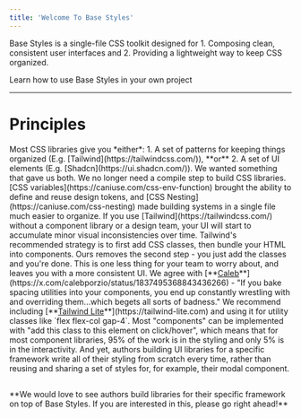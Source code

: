 ```yaml
---
title: 'Welcome To Base Styles'
---
```


Base Styles is a single-file CSS toolkit designed for 1. Composing clean, consistent user interfaces and 2. Providing a lightweight way to keep CSS organized.

<Card title="Get Started" icon="arrow-right" horizontal={true} href="/basestyles/getting-started">
  Learn how to use Base Styles in your own project
</Card>

***

# Principles

<Card title="UI Elements *Plus* Code Organization" icon="line-columns" horizontal={true}>
  Most CSS libraries give you *either*: 1. A set of patterns for keeping things organized (E.g. [Tailwind](https://tailwindcss.com/)), **or** 2. A set of UI elements (E.g. [Shadcn](https://ui.shadcn.com/)). We wanted something that gave us both.
</Card>

<Card title="No Build Steps" icon="bolt-slash" horizontal={true}>
  We no longer need a compile step to build CSS libraries. [CSS variables](https://caniuse.com/css-env-function) brought the ability to define and reuse design tokens, and [CSS Nesting](https://caniuse.com/css-nesting) made building systems in a single file much easier to organize.&#x20;
</Card>

<Card title="Effortless Consistency" icon="wand-magic-sparkles" horizontal={true}>
  If you use [Tailwind](https://tailwindcss.com/) without a component library or a design team, your UI will start to accumulate minor visual inconsistencies over time. Tailwind's recommended strategy is to first add CSS classes, then bundle your HTML into components. Ours removes the second step - you just add the classes and you're done. This is one less thing for your team to worry about, and leaves you with a more consistent UI.
</Card>

<Card title="We Style, You Space" icon="distribute-spacing-horizontal" horizontal={true}>
  We agree with [**<u>Caleb</u>**](https://x.com/calebporzio/status/1837495368843436266) - "If you bake spacing utilities into your components, you end up constantly wrestling with and overriding them...which begets all sorts of badness." We recommend including [**<u>Tailwind Lite</u>**](https://tailwind-lite.com) and using it for utility classes like `flex flex-col gap-4`.
</Card>

<Card title="Interoperability" icon="arrow-right-arrow-left" horizontal={true}>
  Most "components" can be implemented with "add this class to this element on click/hover", which means that for most component libraries, 95% of the work is in the styling and only 5% is in the interactivity. And yet, authors building UI libraries for a specific framework write all of their styling from scratch every time, rather than reusing and sharing a set of styles for, for example, their modal component.
</Card>

##

<Info>
  **We would love to see authors build libraries for their specific framework on top of Base Styles. If you are interested in this, please go right ahead!**
</Info>

##